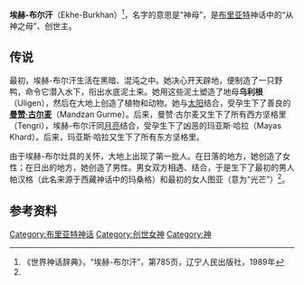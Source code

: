 '''埃赫-布尔汗'''（Ekhe-Burkhan）<ref name=A1>《世界神话辞典》，“埃赫-布尔汗”，第785页，辽宁人民出版社，1989年</ref>，名字的意思是“神母”，是[[布里亚特|布里亚特]]神话中的“从神之母”、创世主。

==传说==
最初，埃赫-布尔汗生活在黑暗、混沌之中。她决心开天辟地，便制造了一只野鸭，命令它潜入水下，衔出水底泥土来。她用这些泥土塑造了地母'''乌利根'''（Uligen），然后在大地上创造了植物和动物。她与[[太阳|太阳]]结合，受孕生下了善良的'''[[曼赞-古尔麦|曼赞·古尔麦]]'''（Mandzan Gurme）。后来，曼赞·古尔麦又生下了所有西方坚格里（Tengri），埃赫-布尔汗同[[月亮|月亮]]结合，受孕生下了凶恶的玛亚斯·哈拉（Mayas Khard）。后来，玛亚斯·哈拉又生下了所有东方坚格里。

由于埃赫-布尔灶具的关怀，大地上出现了第一批人。在日落的地方，她创造了女性；在日出的地方，她创造了男性。男女双方相遇、结合，于是生下了最初的男人帕汉格（此名来源于西藏神话中的玛桑格）和最初的女人图亚（意为“光芒”）<ref name=A1/>。

==参考资料==
{{reflist}}

[[Category:布里亚特神话|Category:布里亚特神话]]
[[Category:创世女神|Category:创世女神]]
[[Category:神|Category:神]]